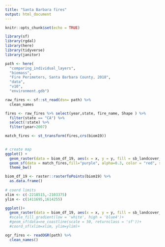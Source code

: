 ```yaml
---
title: "Santa Barbara fires"
output: html_document
---
```


```r
knitr::opts_chunk$set(echo = TRUE)

library(sf)
library(rgdal)
library(here)
library(tidyverse)
library(janitor)
```

```r
path <- here(
  "comparing_individual_layers",
  "biomass",
  "Fire Perimeters, Santa Barbara County, 2018",
  "data",
  "v10",
  "environment.gdb")

raw_fires <- sf::st_read(dsn= path) %>% 
  clean_names

fires <- raw_fires %>% select(year,state, fire_name, Shape ) %>% 
  filter(state == "CA") %>% 
  select(!state) %>% 
  filter(year>2007)

match_fires <- st_transform(fires,crs(biom19))
  
```


```r
# create map
ggplot() +
  geom_raster(data = biom_df_19, aes(x = x, y = y, fill = sb_landcover_regions_match_2019))+
  geom_sf(data = match_fires,fill="purple", alpha=0.3, color = "red", size = 0.3) +
  theme_bw()
```
```r
biom_df_19 <- raster::rasterToPoints(biom19) %>%
  as.data.frame()
    
# coord limits
xlim <- c(-2218515,-2103375)
ylim <- c(1411695,1614255) 

ggplot()+
  geom_raster(data = biom_df_19, aes(x = x, y = y, fill = sb_landcover_regions_match_2019))
  #scale_fill_gradient(low = 'white', high = 'blue4')+
  #geom_sf(data=ne_coastline(scale = 50, returnclass = 'sf'))+
  #coord_sf(xlim=xlim, ylim=ylim)+

```

```r

ogr_fires <- readOGR(path) %>% 
  clean_names()

```

